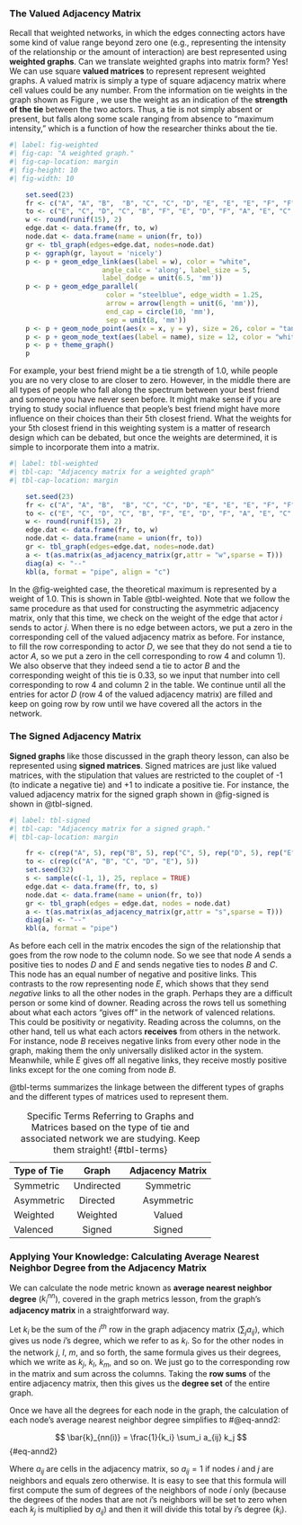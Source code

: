 ### The Valued Adjacency Matrix
Recall that weighted networks, in which the edges connecting actors have some kind of value range beyond zero one (e.g., representing the intensity of the relationship or the amount of interaction) are best represented using **weighted graphs**. Can we translate weighted graphs into matrix form? Yes! We can use square **valued matrices** to represent represent weighted graphs. A valued matrix is simply a type of square adjacency matrix where cell values could be any number. From the information on tie weights in the graph shown as Figure , we use the weight as an indication of the **strength of the tie** between the two actors. Thus, a tie is not simply absent or present, but falls along some scale ranging from absence to "maximum intensity," which is a function of how the researcher thinks about the tie.

```r
#| label: fig-weighted
#| fig-cap: "A weighted graph."
#| fig-cap-location: margin
#| fig-height: 10
#| fig-width: 10

    set.seed(23)
    fr <- c("A", "A", "B",  "B", "C", "C", "D", "E", "E", "E", "F", "F", "B", "A", "B")
    to <- c("E", "C", "D", "C", "B", "F", "E", "D", "F", "A", "E", "C", "F", "F", "E")
    w <- round(runif(15), 2)
    edge.dat <- data.frame(fr, to, w)
    node.dat <- data.frame(name = union(fr, to))
    gr <- tbl_graph(edges=edge.dat, nodes=node.dat)
    p <- ggraph(gr, layout = 'nicely')
    p <- p + geom_edge_link(aes(label = w), color = "white", 
                       angle_calc = 'along', label_size = 5,
                       label_dodge = unit(6.5, 'mm'))
    p <- p + geom_edge_parallel(
                        color = "steelblue", edge_width = 1.25,
                        arrow = arrow(length = unit(6, 'mm')),
                        end_cap = circle(10, 'mm'), 
                        sep = unit(8, 'mm'))
    p <- p + geom_node_point(aes(x = x, y = y), size = 26, color = "tan2") 
    p <- p + geom_node_text(aes(label = name), size = 12, color = "white")
    p <- p + theme_graph()
    p
```

For example, your best friend might be a tie strength of 1.0, while people you are no very close to are closer to zero. However, in the middle there are all types of people who fall along the spectrum between your best friend and someone you have never seen before. It might make sense if you are trying to study social influence that people's best friend might have more influence on their choices than their 5th closest friend. What the weights for your 5th closest friend in this weighting system is a matter of research design which can be debated, but once the weights are determined, it is simple to incorporate them into a matrix.

```r
#| label: tbl-weighted
#| tbl-cap: "Adjacency matrix for a weighted graph"
#| tbl-cap-location: margin

    set.seed(23)
    fr <- c("A", "A", "B",  "B", "C", "C", "D", "E", "E", "E", "F", "F", "B", "A", "B")
    to <- c("E", "C", "D", "C", "B", "F", "E", "D", "F", "A", "E", "C", "F", "F", "E")
    w <- round(runif(15), 2)
    edge.dat <- data.frame(fr, to, w)
    node.dat <- data.frame(name = union(fr, to))
    gr <- tbl_graph(edges=edge.dat, nodes=node.dat)
    a <- t(as.matrix(as_adjacency_matrix(gr,attr = "w",sparse = T)))
    diag(a) <- "--"
    kbl(a, format = "pipe", align = "c")
```

In the @fig-weighted case, the theoretical maximum is represented by a weight of 1.0. This is shown in Table @tbl-weighted. Note that we follow the same procedure as that used for constructing the asymmetric adjacency matrix, only that this time, we check on the weight of the edge that actor *i* sends to actor *j*. When there is no edge between actors, we put a zero in the corresponding cell of the valued adjacency matrix as before. For instance, to fill the row corresponding to actor *D*, we see that they do not send a tie to actor *A*, so we put a zero in the cell corresponding to row 4 and column 1). We also observe that they indeed send a tie to actor *B* and the corresponding weight of this tie is 0.33, so we input that number into cell corresponding to row 4 and column 2 in the table. We continue until all the entries for actor *D* (row 4 of the valued adjacency matrix) are filled and keep on going row by row until we have covered all the actors in the network.

### The Signed Adjacency Matrix
**Signed graphs** like those discussed in the graph theory lesson, can also be represented using **signed matrices**. Signed matrices are just like valued matrices, with the stipulation that values are restricted to the couplet of -1 (to indicate a negative tie) and +1 to indicate a positive tie. For instance, the valued adjacency matrix for the signed graph shown in @fig-signed is shown in @tbl-signed.

```r
#| label: tbl-signed
#| tbl-cap: "Adjacency matrix for a signed graph."
#| tbl-cap-location: margin

    fr <- c(rep("A", 5), rep("B", 5), rep("C", 5), rep("D", 5), rep("E", 5))
    to <- c(rep(c("A", "B", "C", "D", "E"), 5))
    set.seed(32)
    s <- sample(c(-1, 1), 25, replace = TRUE)
    edge.dat <- data.frame(fr, to, s)
    node.dat <- data.frame(name = union(fr, to))
    gr <- tbl_graph(edges = edge.dat, nodes = node.dat)
    a <- t(as.matrix(as_adjacency_matrix(gr,attr = "s",sparse = T)))
    diag(a) <- "--"
    kbl(a, format = "pipe")
```

As before each cell in the matrix encodes the sign of the relationship that goes from the row node to the column node. So we see that node *A* sends a positive ties to nodes *D* and *E* and sends negative ties to nodes *B* and *C*. This node has an equal number of negative and positive links. This contrasts to the row representing node *E*, which shows that they send *negative* links to all the other nodes in the graph.  Perhaps they are a difficult person or some kind of downer. Reading across the rows tell us something about what each actors "gives off" in the network of valenced relations. This could be positivity or negativity. Reading across the columns, on the other hand, tell us what each actors **receives** from others in the network. For instance, node *B* receives negative links from every other node in the graph, making them the only universally disliked actor in the system. Meanwhile, while *E* gives off all negative links, they receive mostly positive links except for the one coming from node *B*.  

@tbl-terms summarizes the linkage between the different types of graphs and the different types of matrices used to represent them. 

|Type of Tie|Graph|Adjacency Matrix|
|:---|:---:|:---:|
|Symmetric|Undirected|Symmetric|
|Asymmetric|Directed|Asymmetric|
|Weighted|Weighted|Valued|
|Valenced|Signed|Signed|

 : Specific Terms Referring to Graphs and Matrices based on the type of tie and associated network we are studying. Keep them straight! {#tbl-terms}


### Applying Your Knowledge: Calculating Average Nearest Neighbor Degree from the Adjacency Matrix
We can calculate the node metric known as **average nearest neighbor degree** ($k^{nn}_i$), covered in the graph metrics lesson, from the graph's **adjacency matrix** in a straightforward way. 

Let $k_i$ be the sum of the *i*$^{th}$ row in the graph adjacency matrix ($\sum_j a_{ij}$), which gives us node *i*'s degree, which we refer to as $k_i$. So for the other nodes in the network *j*, *l*, *m*, and so forth, the same formula gives us their degrees, which we write as $k_j$, $k_l$, $k_m$, and so on. We just go to the corresponding row in the matrix and sum across the columns. Taking the **row sums** of the entire adjacency matrix, then this gives us the **degree set** of the entire graph. 

Once we have all the degrees for each node in the graph, the calculation of each node's average nearest neighbor degree simplifies to #@eq-annd2:

$$  
  \bar{k}_{nn(i)} = \frac{1}{k_i} \sum_i a_{ij} k_j
$$ {#eq-annd2}

Where $a_{ij}$ are cells in the adjacency matrix, so $a_{ij} = 1$ if nodes *i* and *j* are neighbors and equals zero otherwise. It is easy to see that this formula will first compute the sum of degrees of the neighbors of node *i* only (because the degrees of the nodes that are not *i*'s neighbors will be set to zero when each $k_{j}$ is multiplied by $a_{ij}$) and then it will divide this total by *i*'s degree ($k_i$).
